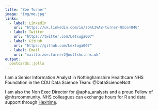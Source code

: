 ```yaml
---
title: "Zoë Turner"
image: "img/me.jpg"
links:
  - label: LinkedIn
    url: "https://uk.linkedin.com/in/zo%C3%AB-turner-9bba4840"
  - label: Twitter
    url: "https://twitter.com/Letxuga007"
  - label: GitHub
    url: "https://github.com/Lextuga007"
  - label: Email
    url: "mailto:zoe.turner2@nottshc.nhs.uk"
output:
  postcards::jolla
---
```

 
I am a Senior Information Analyst in 
Nottinghamshire Healthcare NHS Foundation in the CDU Data Science Team: @DataScienceNott

I am also the Non Exec Director for @apha_analysts and a proud Fellow of @nhsrcommunity. NHS colleagues can exchange hours for R and data support through [Hexitime](https://hexitime.com/).
